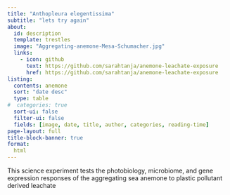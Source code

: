 ```yaml
---
title: "Anthopleura elegentissima"
subtitle: "lets try again"
about:
  id: description
  template: trestles
  image: "Aggregating-anemone-Mesa-Schumacher.jpg"
  links:
    - icon: github
      text: https://github.com/sarahtanja/anemone-leachate-exposure
      href: https://github.com/sarahtanja/anemone-leachate-exposure
listing: 
  contents: anemone
  sort: "date desc"
  type: table
#  categories: true
  sort-ui: false
  filter-ui: false
  fields: [image, date, title, author, categories, reading-time]
page-layout: full
title-block-banner: true
format:
  html
---
```


::: {#description}
This science experiment tests the photobiology, microbiome, and gene expression responses of the aggregating sea anemone to plastic pollutant derived leachate
:::
